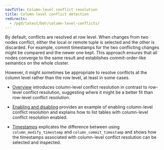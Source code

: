 ```yaml
---
navTitle: Column-level conflict resolution
title: Column-level conflict detection
redirects:
  - /pgd/latest/bdr/column-level-conflicts/
---
```


By default, conflicts are resolved at row level. When changes from two nodes conflict, either the local or remote tuple is selected and the other is discarded. For example, commit timestamps for the two conflicting changes might be compared and the newer one kept. This approach ensures that all nodes converge to the same result and establishes commit-order-like semantics on the whole cluster.

However, it might sometimes be appropriate to resolve conflicts at the column level rather than the row level, at least in some cases.

* [Overview](01_overview_clcd) introduces column-level conflict resolution in contrast to row-level conflict resolution, suggesting where it might be a better fit than row-level conflict resolution.

* [Enabling and disabling](02_enabling_disabling) provides an example of enabling column-level conflict resolution and explains how to list tables with column-level conflict resolution enabled.

* [Timestamps](03_timestamps) explicates the difference between using `column_modify_timestamp` and `column_commit_timestamp` and shows how the timestamps associated with column-level conflict resolution can be selected and inspected.
